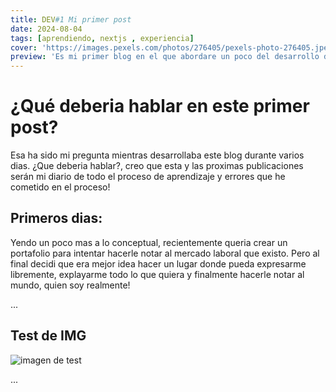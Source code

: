 ```yaml
---
title: DEV#1 Mi primer post
date: 2024-08-04
tags: [aprendiendo, nextjs , experiencia]
cover: 'https://images.pexels.com/photos/276405/pexels-photo-276405.jpeg?auto=compress&cs=tinysrgb&w=1260&h=750&dpr=1'
preview: 'Es mi primer blog en el que abordare un poco del desarrollo del mismo'
---
```


# ¿Qué deberia hablar en este primer post?

Esa ha sido mi pregunta mientras desarrollaba este blog durante varios dias.
¿Que deberia hablar?, creo que esta y las proximas publicaciones serán mi diario
de todo el proceso de aprendizaje y errores que he cometido en el proceso!

## Primeros dias:

Yendo un poco mas a lo conceptual, recientemente queria crear un portafolio para intentar hacerle notar al mercado laboral que existo.
Pero al final decidi que era mejor idea hacer un lugar donde pueda expresarme libremente, explayarme todo lo que quiera y finalmente 
hacerle notar al mundo, quien soy realmente!

...


## Test de IMG

![imagen de test](https://images.pexels.com/photos/1779487/pexels-photo-1779487.jpeg?auto=compress&cs=tinysrgb&w=1260&h=750&dpr=1)

...
